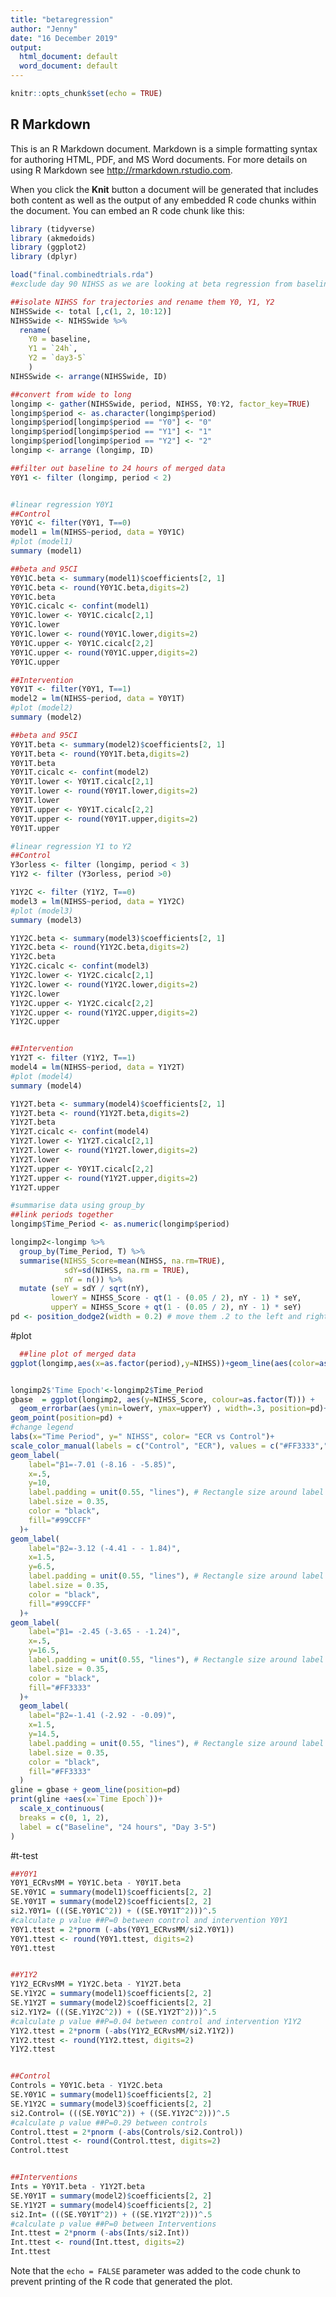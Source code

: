 ---
title: "betaregression"
author: "Jenny"
date: "16 December 2019"
output:
  html_document: default
  word_document: default
---

```{r setup, include=FALSE}
knitr::opts_chunk$set(echo = TRUE)
```

## R Markdown

This is an R Markdown document. Markdown is a simple formatting syntax for authoring HTML, PDF, and MS Word documents. For more details on using R Markdown see <http://rmarkdown.rstudio.com>.

When you click the **Knit** button a document will be generated that includes both content as well as the output of any embedded R code chunks within the document. You can embed an R code chunk like this:

```{r data, echo=FALSE, message=FALSE}

library (tidyverse)
library (akmedoids)
library (ggplot2)
library (dplyr)

load("final.combinedtrials.rda")
#exclude day 90 NIHSS as we are looking at beta regression from baseline to day 7

##isolate NIHSS for trajectories and rename them Y0, Y1, Y2
NIHSSwide <- total [,c(1, 2, 10:12)]
NIHSSwide <- NIHSSwide %>% 
  rename(
    Y0 = baseline,
    Y1 = `24h`,
    Y2 = `day3-5`
    )
NIHSSwide <- arrange(NIHSSwide, ID)

##convert from wide to long
longimp <- gather(NIHSSwide, period, NIHSS, Y0:Y2, factor_key=TRUE)
longimp$period <- as.character(longimp$period)
longimp$period[longimp$period == "Y0"] <- "0"
longimp$period[longimp$period == "Y1"] <- "1"
longimp$period[longimp$period == "Y2"] <- "2"
longimp <- arrange (longimp, ID)

##filter out baseline to 24 hours of merged data
Y0Y1 <- filter (longimp, period < 2)


#linear regression Y0Y1
##Control
Y0Y1C <- filter(Y0Y1, T==0)
model1 = lm(NIHSS~period, data = Y0Y1C)
#plot (model1)
summary (model1)

##beta and 95CI
Y0Y1C.beta <- summary(model1)$coefficients[2, 1]
Y0Y1C.beta <- round(Y0Y1C.beta,digits=2)
Y0Y1C.beta
Y0Y1C.cicalc <- confint(model1)
Y0Y1C.lower <- Y0Y1C.cicalc[2,1]
Y0Y1C.lower
Y0Y1C.lower <- round(Y0Y1C.lower,digits=2)
Y0Y1C.upper <- Y0Y1C.cicalc[2,2]
Y0Y1C.upper <- round(Y0Y1C.upper,digits=2)
Y0Y1C.upper

##Intervention
Y0Y1T <- filter(Y0Y1, T==1)
model2 = lm(NIHSS~period, data = Y0Y1T)
#plot (model2)
summary (model2)

##beta and 95CI
Y0Y1T.beta <- summary(model2)$coefficients[2, 1]
Y0Y1T.beta <- round(Y0Y1T.beta,digits=2)
Y0Y1T.beta
Y0Y1T.cicalc <- confint(model2)
Y0Y1T.lower <- Y0Y1T.cicalc[2,1]
Y0Y1T.lower <- round(Y0Y1T.lower,digits=2)
Y0Y1T.lower
Y0Y1T.upper <- Y0Y1T.cicalc[2,2]
Y0Y1T.upper <- round(Y0Y1T.upper,digits=2)
Y0Y1T.upper

#linear regression Y1 to Y2
##Control
Y3orless <- filter (longimp, period < 3)
Y1Y2 <- filter (Y3orless, period >0)

Y1Y2C <- filter (Y1Y2, T==0)
model3 = lm(NIHSS~period, data = Y1Y2C)
#plot (model3)
summary (model3)

Y1Y2C.beta <- summary(model3)$coefficients[2, 1]
Y1Y2C.beta <- round(Y1Y2C.beta,digits=2)
Y1Y2C.beta
Y1Y2C.cicalc <- confint(model3)
Y1Y2C.lower <- Y1Y2C.cicalc[2,1]
Y1Y2C.lower <- round(Y1Y2C.lower,digits=2)
Y1Y2C.lower
Y1Y2C.upper <- Y1Y2C.cicalc[2,2]
Y1Y2C.upper <- round(Y1Y2C.upper,digits=2)
Y1Y2C.upper


##Intervention
Y1Y2T <- filter (Y1Y2, T==1)
model4 = lm(NIHSS~period, data = Y1Y2T)
#plot (model4)
summary (model4)

Y1Y2T.beta <- summary(model4)$coefficients[2, 1]
Y1Y2T.beta <- round(Y1Y2T.beta,digits=2)
Y1Y2T.beta
Y1Y2T.cicalc <- confint(model4)
Y1Y2T.lower <- Y1Y2T.cicalc[2,1]
Y1Y2T.lower <- round(Y1Y2T.lower,digits=2)
Y1Y2T.lower
Y1Y2T.upper <- Y0Y1T.cicalc[2,2]
Y1Y2T.upper <- round(Y1Y2T.upper,digits=2)
Y1Y2T.upper

#summarise data using group_by
##link periods together
longimp$Time_Period <- as.numeric(longimp$period)

longimp2<-longimp %>%
  group_by(Time_Period, T) %>%
  summarise(NIHSS_Score=mean(NIHSS, na.rm=TRUE),
            sdY=sd(NIHSS, na.rm = TRUE),
            nY = n()) %>%
  mutate (seY = sdY / sqrt(nY),
         lowerY = NIHSS_Score - qt(1 - (0.05 / 2), nY - 1) * seY,
         upperY = NIHSS_Score + qt(1 - (0.05 / 2), nY - 1) * seY)
pd <- position_dodge2(width = 0.2) # move them .2 to the left and right
```
########################
#plot

```{r line plot}
  ##line plot of merged data
ggplot(longimp,aes(x=as.factor(period),y=NIHSS))+geom_line(aes(color=as.factor(T),group=ID))+scale_color_manual(values = c("#FF3333","#99CCFF")) +  xlab("Time")+ylab("NIHSS")+labs(color="ECR vs Control")


longimp2$'Time Epoch'<-longimp2$Time_Period
gbase  = ggplot(longimp2, aes(y=NIHSS_Score, colour=as.factor(T))) +
  geom_errorbar(aes(ymin=lowerY, ymax=upperY) , width=.3, position=pd)+
geom_point(position=pd) +
#change legend  
labs(x="Time Period", y=" NIHSS", color= "ECR vs Control")+
scale_color_manual(labels = c("Control", "ECR"), values = c("#FF3333","#99CCFF"))+
geom_label(
    label="β1=-7.01 (-8.16 - -5.85)", 
    x=.5,
    y=10,
    label.padding = unit(0.55, "lines"), # Rectangle size around label
    label.size = 0.35,
    color = "black",
    fill="#99CCFF" 
  )+
geom_label(
    label="β2=-3.12 (-4.41 - - 1.84)", 
    x=1.5,
    y=6.5,
    label.padding = unit(0.55, "lines"), # Rectangle size around label
    label.size = 0.35,
    color = "black",
    fill="#99CCFF" 
  )+  
geom_label(
    label="β1= -2.45 (-3.65 - -1.24)", 
    x=.5,
    y=16.5,
    label.padding = unit(0.55, "lines"), # Rectangle size around label
    label.size = 0.35,
    color = "black",
    fill="#FF3333"
  )+
  geom_label(
    label="β2=-1.41 (-2.92 - -0.09)", 
    x=1.5,
    y=14.5,
    label.padding = unit(0.55, "lines"), # Rectangle size around label
    label.size = 0.35,
    color = "black",
    fill="#FF3333"
  )
gline = gbase + geom_line(position=pd) 
print(gline +aes(x=`Time Epoch`))+
  scale_x_continuous(
  breaks = c(0, 1, 2),
  label = c("Baseline", "24 hours", "Day 3-5")
)

```

#t-test
```{r ttest}
##Y0Y1
Y0Y1_ECRvsMM = Y0Y1C.beta - Y0Y1T.beta
SE.Y0Y1C = summary(model1)$coefficients[2, 2]
SE.Y0Y1T = summary(model2)$coefficients[2, 2]
si2.Y0Y1= (((SE.Y0Y1C^2)) + ((SE.Y0Y1T^2)))^.5
#calculate p value ##P=0 between control and intervention Y0Y1
Y0Y1.ttest = 2*pnorm (-abs(Y0Y1_ECRvsMM/si2.Y0Y1))
Y0Y1.ttest <- round(Y0Y1.ttest, digits=2)
Y0Y1.ttest


##Y1Y2
Y1Y2_ECRvsMM = Y1Y2C.beta - Y1Y2T.beta
SE.Y1Y2C = summary(model1)$coefficients[2, 2]
SE.Y1Y2T = summary(model2)$coefficients[2, 2]
si2.Y1Y2= (((SE.Y1Y2C^2)) + ((SE.Y1Y2T^2)))^.5
#calculate p value ##P=0.04 between control and intervention Y1Y2
Y1Y2.ttest = 2*pnorm (-abs(Y1Y2_ECRvsMM/si2.Y1Y2))
Y1Y2.ttest <- round(Y1Y2.ttest, digits=2)
Y1Y2.ttest


##Control
Controls = Y0Y1C.beta - Y1Y2C.beta
SE.Y0Y1C = summary(model1)$coefficients[2, 2]
SE.Y1Y2C = summary(model3)$coefficients[2, 2]
si2.Control= (((SE.Y0Y1C^2)) + ((SE.Y1Y2C^2)))^.5
#calculate p value ##P=0.29 between controls
Control.ttest = 2*pnorm (-abs(Controls/si2.Control))
Control.ttest <- round(Control.ttest, digits=2)
Control.ttest


##Interventions
Ints = Y0Y1T.beta - Y1Y2T.beta
SE.Y0Y1T = summary(model2)$coefficients[2, 2]
SE.Y1Y2T = summary(model4)$coefficients[2, 2]
si2.Int= (((SE.Y0Y1T^2)) + ((SE.Y1Y2T^2)))^.5
#calculate p value ##P=0 between Interventions
Int.ttest = 2*pnorm (-abs(Ints/si2.Int))
Int.ttest <- round(Int.ttest, digits=2)
Int.ttest


```


Note that the `echo = FALSE` parameter was added to the code chunk to prevent printing of the R code that generated the plot.
